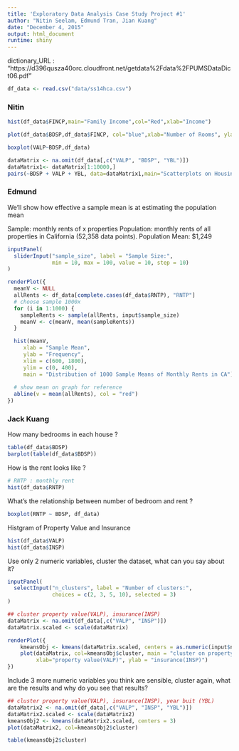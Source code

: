 ```yaml
---
title: 'Exploratory Data Analysis Case Study Project #1'
author: "Nitin Seelam, Edmund Tran, Jian Kuang"
date: "December 4, 2015"
output: html_document
runtime: shiny
---
```


dictionary_URL : "https://d396qusza40orc.cloudfront.net/getdata%2Fdata%2FPUMSDataDict06.pdf"

```r
df_data <- read.csv("data/ss14hca.csv")
```

### Nitin

```r
hist(df_data$FINCP,main="Family Income",col="Red",xlab="Income")
```

```r
plot(df_data$BDSP,df_data$FINCP, col="blue",xlab="Number of Rooms", ylab="Family Income",main="Bedrooms by Income")
```

```r
boxplot(VALP~BDSP,df_data)
```


```r
dataMatrix <- na.omit(df_data[,c("VALP", "BDSP", "YBL")])
dataMatrix1<- dataMatrix[1:10000,]
pairs(~BDSP + VALP + YBL, data=dataMatrix1,main="Scatterplots on Housing Factors")
```

### Edmund

We'll show how effective a sample mean is at estimating the population mean

Sample: monthly rents of x properties
Population: monthly rents of all properties in California (52,358 data points).
Population Mean: $1,249


```r
inputPanel(
  sliderInput("sample_size", label = "Sample Size:",
              min = 10, max = 100, value = 10, step = 10)
)

renderPlot({
  meanV <- NULL
  allRents <- df_data[complete.cases(df_data$RNTP), "RNTP"]
  # choose sample 1000x
  for (i in 1:1000) {
    sampleRents <- sample(allRents, input$sample_size)
    meanV <- c(meanV, mean(sampleRents))
  }

  hist(meanV,
     xlab = "Sample Mean",
     ylab = "Frequency",
     xlim = c(600, 1800),
     ylim = c(0, 400),
     main = "Distribution of 1000 Sample Means of Monthly Rents in CA")
  
  # show mean on graph for reference
  abline(v = mean(allRents), col = "red")
})
```


### Jack Kuang

How many bedrooms in each house ?  
```r
table(df_data$BDSP)
barplot(table(df_data$BDSP))
```

How is the rent looks like ?
```r
# RNTP : monthly rent
hist(df_data$RNTP)
```

What's the relationship between number of bedroom and rent ?
```r
boxplot(RNTP ~ BDSP, df_data)
```

Histgram of Property Value and Insurance
```r
hist(df_data$VALP)
hist(df_data$INSP)
```

Use only 2 numeric variables, cluster the dataset, what can you say about it?  
```r
inputPanel(
  selectInput("n_clusters", label = "Number of clusters:",
              choices = c(2, 3, 5, 10), selected = 3)
)

## cluster property value(VALP), insurance(INSP)
dataMatrix <- na.omit(df_data[,c("VALP", "INSP")])
dataMatrix.scaled <- scale(dataMatrix)

renderPlot({
    kmeansObj <- kmeans(dataMatrix.scaled, centers = as.numeric(input$n_clusters))
    plot(dataMatrix, col=kmeansObj$cluster, main = "cluster on property value(VALP) and insurance(INSP)", 
         xlab="property value(VALP)", ylab = "insurance(INSP)")
})
```

Include 3 more numeric variables you think are sensible, cluster again, what are the results and why do you see that results?
```r
## cluster property value(VALP), insurance(INSP), year buit (YBL)
dataMatrix2 <- na.omit(df_data[,c("VALP", "INSP", "YBL")])
dataMatrix2.scaled <- scale(dataMatrix2)
kmeansObj2 <- kmeans(dataMatrix2.scaled, centers = 3)
plot(dataMatrix2, col=kmeansObj2$cluster)

table(kmeansObj2$cluster)
```


